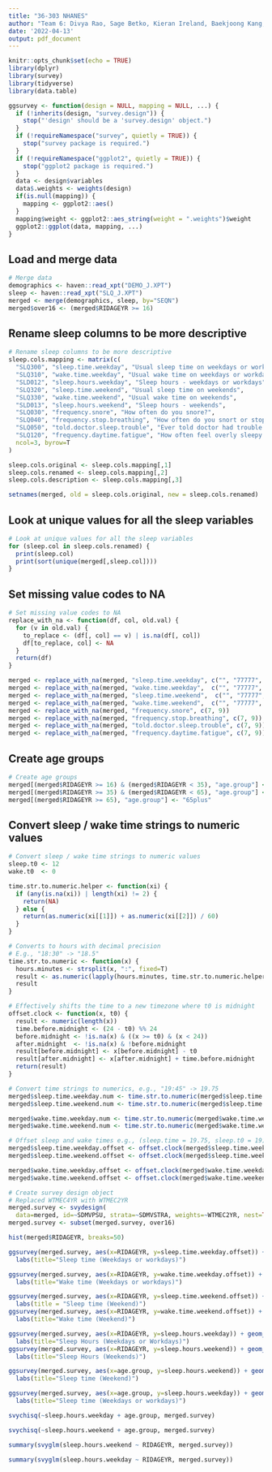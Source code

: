 ```yaml
---
title: "36-303 NHANES"
author: "Team 6: Divya Rao, Sage Betko, Kieran Ireland, Baekjoong Kang, Jamie Kim"
date: '2022-04-13'
output: pdf_document
---
```


```r
knitr::opts_chunk$set(echo = TRUE)
library(dplyr)
library(survey)
library(tidyverse)
library(data.table)
```

```r
ggsurvey <- function(design = NULL, mapping = NULL, ...) {
  if (!inherits(design, "survey.design")) {
    stop("'design' should be a 'survey.design' object.")
  }
  if (!requireNamespace("survey", quietly = TRUE)) {
    stop("survey package is required.")
  }
  if (!requireNamespace("ggplot2", quietly = TRUE)) {
    stop("ggplot2 package is required.")
  }
  data <- design$variables
  data$.weights <- weights(design)
  if(is.null(mapping)) {
    mapping <- ggplot2::aes()
  }
  mapping$weight <- ggplot2::aes_string(weight = ".weights")$weight
  ggplot2::ggplot(data, mapping, ...)
}
```

## Load and merge data

```r
# Merge data
demographics <- haven::read_xpt("DEMO_J.XPT")
sleep <- haven::read_xpt("SLQ_J.XPT")
merged <- merge(demographics, sleep, by="SEQN")
merged$over16 <- (merged$RIDAGEYR >= 16)
```

## Rename sleep columns to be more descriptive

```r
# Rename sleep columns to be more descriptive
sleep.cols.mapping <- matrix(c(
  "SLQ300", "sleep.time.weekday", "Usual sleep time on weekdays or workdays",
  "SLQ310", "wake.time.weekday", "Usual wake time on weekdays or workdays",
  "SLD012", "sleep.hours.weekday", "Sleep hours - weekdays or workdays",
  "SLQ320", "sleep.time.weekend", "Usual sleep time on weekends",
  "SLQ330", "wake.time.weekend", "Usual wake time on weekends",
  "SLD013", "sleep.hours.weekend", "Sleep hours - weekends",
  "SLQ030", "frequency.snore", "How often do you snore?",
  "SLQ040", "frequency.stop.breathing", "How often do you snort or stop breathing?",
  "SLQ050", "told.doctor.sleep.trouble", "Ever told doctor had trouble sleeping?",
  "SLQ120", "frequency.daytime.fatigue", "How often feel overly sleepy during day?"),
  ncol=3, byrow=T
)

sleep.cols.original <- sleep.cols.mapping[,1]
sleep.cols.renamed <- sleep.cols.mapping[,2]
sleep.cols.description <- sleep.cols.mapping[,3]

setnames(merged, old = sleep.cols.original, new = sleep.cols.renamed)
```

## Look at unique values for all the sleep variables

```r
# Look at unique values for all the sleep variables
for (sleep.col in sleep.cols.renamed) {
  print(sleep.col)
  print(sort(unique(merged[,sleep.col])))
}
```

## Set missing value codes to NA

```r
# Set missing value codes to NA
replace_with_na <- function(df, col, old.val) {
  for (v in old.val) {
    to_replace <- (df[, col] == v) | is.na(df[, col])
    df[to_replace, col] <- NA
  }
  return(df)
}

merged <- replace_with_na(merged, "sleep.time.weekday", c("", "77777", "99999"))
merged <- replace_with_na(merged, "wake.time.weekday",  c("", "77777", "99999"))
merged <- replace_with_na(merged, "sleep.time.weekend",  c("", "77777", "99999"))
merged <- replace_with_na(merged, "wake.time.weekend",  c("", "77777", "99999"))
merged <- replace_with_na(merged, "frequency.snore", c(7, 9))
merged <- replace_with_na(merged, "frequency.stop.breathing", c(7, 9))
merged <- replace_with_na(merged, "told.doctor.sleep.trouble", c(7, 9))
merged <- replace_with_na(merged, "frequency.daytime.fatigue", c(7, 9))
```

## Create age groups

```r
# Create age groups
merged[(merged$RIDAGEYR >= 16) & (merged$RIDAGEYR < 35), "age.group"] <- "16to35"
merged[(merged$RIDAGEYR >= 35) & (merged$RIDAGEYR < 65), "age.group"] <- "35to65"
merged[(merged$RIDAGEYR >= 65), "age.group"] <- "65plus"
```

## Convert sleep / wake time strings to numeric values

```r
# Convert sleep / wake time strings to numeric values
sleep.t0 <- 12
wake.t0  <- 0

time.str.to.numeric.helper <- function(xi) {
  if (any(is.na(xi)) | length(xi) != 2) {
    return(NA)
  } else {
    return(as.numeric(xi[[1]]) + as.numeric(xi[[2]]) / 60)
  }
}

# Converts to hours with decimal precision
# E.g., "18:30" -> "18.5"
time.str.to.numeric <- function(x) {
  hours.minutes <- strsplit(x, ":", fixed=T)
  result <- as.numeric(lapply(hours.minutes, time.str.to.numeric.helper))
  result
}

# Effectively shifts the time to a new timezone where t0 is midnight
offset.clock <- function(x, t0) {
  result <- numeric(length(x))
  time.before.midnight <- (24 - t0) %% 24
  before.midnight <- !is.na(x) & ((x >= t0) & (x < 24)) 
  after.midnight  <- !is.na(x) & !before.midnight
  result[before.midnight] <- x[before.midnight] - t0
  result[after.midnight] <- x[after.midnight] + time.before.midnight
  return(result)
}

# Convert time strings to numerics, e.g., "19:45" -> 19.75
merged$sleep.time.weekday.num <- time.str.to.numeric(merged$sleep.time.weekday)
merged$sleep.time.weekend.num <- time.str.to.numeric(merged$sleep.time.weekend)

merged$wake.time.weekday.num <- time.str.to.numeric(merged$wake.time.weekday)
merged$wake.time.weekend.num <- time.str.to.numeric(merged$wake.time.weekend)

# Offset sleep and wake times e.g., (sleep.time = 19.75, sleep.t0 = 19) -> 0.75
merged$sleep.time.weekday.offset <- offset.clock(merged$sleep.time.weekday.num, sleep.t0)
merged$sleep.time.weekend.offset <- offset.clock(merged$sleep.time.weekend.num, sleep.t0)

merged$wake.time.weekday.offset <- offset.clock(merged$wake.time.weekday.num, wake.t0)
merged$wake.time.weekend.offset <- offset.clock(merged$wake.time.weekend.num, wake.t0)
```

```r
# Create survey design object
# Replaced WTMEC4YR with WTMEC2YR
merged.survey <- svydesign(
  data=merged, id=~SDMVPSU, strata=~SDMVSTRA, weights=~WTMEC2YR, nest=TRUE)
merged.survey <- subset(merged.survey, over16)
```

```r
hist(merged$RIDAGEYR, breaks=50)

ggsurvey(merged.survey, aes(x=RIDAGEYR, y=sleep.time.weekday.offset)) + geom_point(alpha=0.01) +
  labs(title="Sleep time (Weekdays or workdays)")

ggsurvey(merged.survey, aes(x=RIDAGEYR, y=wake.time.weekday.offset)) + geom_point(alpha=0.01) +
  labs(title="Wake time (Weekdays or workdays)")

ggsurvey(merged.survey, aes(x=RIDAGEYR, y=sleep.time.weekend.offset)) + geom_point(alpha=0.01) +
  labs(title = "Sleep time (Weekend)")
ggsurvey(merged.survey, aes(x=RIDAGEYR, y=wake.time.weekend.offset)) + geom_point(alpha=0.01) +
  labs(title="Wake time (Weekend)")

ggsurvey(merged.survey, aes(x=RIDAGEYR, y=sleep.hours.weekday)) + geom_point(alpha=0.01) +
  labs(title="Sleep Hours (Weekdays or Workdays)")
ggsurvey(merged.survey, aes(x=RIDAGEYR, y=sleep.hours.weekend)) + geom_point(alpha=0.01) +
  labs(title="Sleep Hours (Weekends)")
```



```r
ggsurvey(merged.survey, aes(x=age.group, y=sleep.hours.weekend)) + geom_boxplot(alpha=0.01) +
  labs(title="Sleep time (Weekend)")

ggsurvey(merged.survey, aes(x=age.group, y=sleep.hours.weekday)) + geom_boxplot(alpha=0.01) +
  labs(title="Sleep time (Weekdays or workdays)")

```



```r
svychisq(~sleep.hours.weekday + age.group, merged.survey)
```



```r
svychisq(~sleep.hours.weekend + age.group, merged.survey)
```

```r
summary(svyglm(sleep.hours.weekend ~ RIDAGEYR, merged.survey))
```




```r
summary(svyglm(sleep.hours.weekday ~ RIDAGEYR, merged.survey))
```


